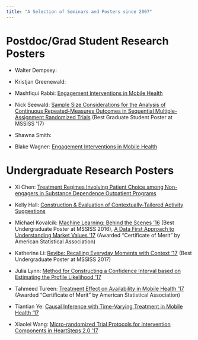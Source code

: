 ```yaml
---
title: "A Selection of Seminars and Posters since 2007"
---
```



# Postdoc/Grad Student Research Posters

- Walter Dempsey: 


- Kristjan Greenewald: 


- Mashfiqui Rabbi: [Engagement Interventions in Mobile Health](http://dept.stat.lsa.umich.edu/~samurphy/nida/MashBlakeMSSISS.pdf)


- Nick Seewald: [Sample Size Considerations for the Analysis of Continuous Repeated-Measures Outcomes in Sequential Multiple-Assignment Randomized Trials](http://dept.stat.lsa.umich.edu/~samurphy/nida/Continuous-Sample-Size-MSSISS-Poster.pdf) (Best Graduate Student Poster at MSSISS '17)

- Shawna Smith:


- Blake Wagner: [Engagement Interventions in Mobile Health](http://dept.stat.lsa.umich.edu/~samurphy/nida/MashBlakeMSSISS.pdf)


# Undergraduate Research Posters

- Xi Chen: [Treatment Regimes Involving Patient Choice among Non-engagers in Substance Dependence Outpatient Programs](http://dept.stat.lsa.umich.edu/~samurphy/nida/XiChenMSSISSPoster.pdf)

  
- Kelly Hall: [Construction & Evaluation of Contextually-Tailored Activity Suggestions](http://dept.stat.lsa.umich.edu/~samurphy/nida/3.22.17KellyHallMSSISS.pdf)

  
- Michael Kovalcik: [Machine Learning: Behind the Scenes '16](https://docs.google.com/viewer?a=v&pid=sites&srcid=dW1pY2guZWR1fG1pY2hhZWxfa292YWxjaWt8Z3g6Njg1NWIwYjU3ODk1NGIyZA) (Best Undergraduate Poster at MSSISS 2016), [A Data First Approach to Understanding Market Values '17](http://dept.stat.lsa.umich.edu/~samurphy/nida/MichaelKovalcikAdamy_mssiss.pdf) (Awarded "Certificate of Merit" by American Statistical Association)

  
- Katherine Li: [Revibe: Recalling Everyday Moments with Context '17](http://dept.stat.lsa.umich.edu/~samurphy/nida/KateLiMSSISS_poster2017.jpg) (Best Undergraduate Poster at MSSISS 2017)


- Julia Lynn: [Method for Constructing a Confidence Interval based on Estimating the Profile Likelihood '17](http://dept.stat.lsa.umich.edu/~samurphy/nida/JuliaLynnMSSISSposter.pdf)


- Tahmeed Tureen: [Treatment Effect on Availability in Mobile Health '17](http://dept.stat.lsa.umich.edu/~samurphy/nida/MSSISS_Poster_Tureen.pdf) (Awarded "Certificate of Merit" by American Statistical Association)


- Tiantian Ye: [Causal Inference with Time-Varying Treatment in Mobile Health '17](http://dept.stat.lsa.umich.edu/~samurphy/nida/TiantianYeMSSISS.pdf)

  
- Xiaolei Wang: [Micro-randomized Trial Protocols for Intervention Components in HeartSteps 2.0 '17](http://dept.stat.lsa.umich.edu/~samurphy/nida/XiaoleiWangMSSISSPoster.pdf)